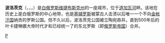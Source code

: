 {{noteTA
|zh-hans:波洛茨克;zh-tw:波拉次克;
}}
{{Infobox Settlement
| name = 波洛茨克<br />По́лацк
| image_skyline = Polack Montage (2017).jpg
| imagesize = 250px
| image_caption = 
| image_flag = Flag of the city of Polotsk Belarus.svg
| image_shield = Coat of Arms of Połack, Belarus.svg
| pushpin_map = Belarus
| pushpin_label_position = bottom
| subdivision_type = 国家
| subdivision_name = {{BLR}}
| subdivision_type1 = [[白俄罗斯行政区划|州]]
| subdivision_name1 = [[维捷布斯克州|维捷布斯克州]]
| elevation_m = 
| elevation_ft = 
| area_total_km2 = 
| population_as_of = 
| population_total = 
| population_density_km2 = 
| timezone = [[歐洲東部時間|EET]]
| utc_offset = +2
| timezone_DST = [[歐洲東部夏令時間|EEST]] 
| utc_offset_DST = +3
| lats = 
| longs = 
| website =  
}}
'''波洛茨克'''（{{lang-ru|По́лоцк}}，{{lang-be|По́лацк|translit='''Polatsk''' (BGN/PCGN), '''Polack''' (official transliteration)}}，{{lang-lt|Polockas}}，{{lang-pl|Połock}}）是[[白俄罗斯|白俄罗斯]][[维捷布斯克州|维捷布斯克州]]的一座城市，位于[[道加瓦河|道加瓦河]]畔。该地在历史上是白俄罗斯的中心地带，也是[[基辅罗斯|基辅罗斯]]被蒙古人击溃以后唯一一个不向[[金帐汗国|金帐汗国]]纳贡的罗斯公国。但不久以后，波洛茨克公国被立陶宛吞并。直到500年后的叶卡捷琳娜大帝时代才和已经统一了的东北罗斯（即[[俄罗斯帝国|俄罗斯帝国]]）合并。

{{Vitsebsk Voblast}}
{{Authority control}}
{{Belarus-geo-stub}}

[[Category:维捷布斯克州城市|P]]